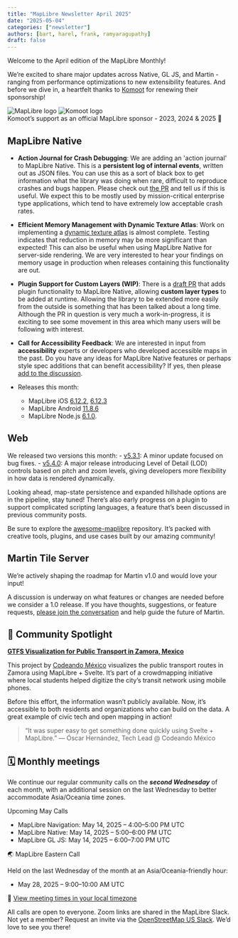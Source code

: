 ```yaml
---
title: "MapLibre Newsletter April 2025"
date: "2025-05-04"
categories: ["newsletter"]
authors: [bart, harel, frank, ramyaragupathy]
draft: false
---
```




Welcome to the April edition of the MapLibre Monthly!

We’re excited to share major updates across Native, GL JS, and Martin - ranging from performance optimizations to new extensibility features.
And before we dive in, a heartfelt thanks to [Komoot](https://www.komoot.com/) for renewing their sponsorship!

<div
  style={{
    backgroundColor: "white",
    padding: "2rem",
    border: "10px solid #cfd8dc",
    borderRadius: "0",
    marginBottom: "3rem",
    display: "flex",
    justifyContent: "center",
    alignItems: "center",
    gap: "2rem",
    flexWrap: "nowrap",
    overflow: "hidden",
    flexDirection: "column",
  }}
>
  <div
    style={{
      display: "flex",
      justifyContent: "center",
      alignItems: "center",
      gap: "2rem",
      flexWrap: "nowrap",
      width: "100%",
    }}
  >
    <Image
      src={maplibreLogo}
      alt="MapLibre logo"
      style={{
        width: "40%",
        maxWidth: "300px",
        height: "auto",
        objectFit: "contain",
      }}
    />
    <Image
      src={komootLogo}
      alt="Komoot logo"
      style={{
        width: "40%",
        maxWidth: "330px",
        height: "auto",
        objectFit: "contain",
      }}
    />
  </div>
  <div
    style={{
      marginTop: "1rem",
      fontSize: "1rem",
      textAlign: "center",
      color: "#263238",
      fontStyle: "italic",
    }}
  >
    Komoot’s support as an official MapLibre sponsor - 2023, 2024 &
    2025 💙
  </div>
</div>

## MapLibre Native

- **Action Journal for Crash Debugging**: We are adding an 'action journal' to MapLibre Native. This is a **persistent log of internal events**, written out as JSON files. You can use this as a sort of black box to get information what the library was doing when rare, difficult to reproduce crashes and bugs happen. Please check out [the PR](https://github.com/maplibre/maplibre-native/pull/3409) and tell us if this is useful. We expect this to be mostly used by mission-critical enterprise type applications, which tend to have extremely low acceptable crash rates.

- **Efficient Memory Management with Dynamic Texture Atlas**: Work on implementing a [dynamic texture atlas](https://github.com/maplibre/maplibre-native/pull/3198) is almost complete. Testing indicates that reduction in memory may be more significant than expected! This can also be useful when using MapLibre Native for server-side rendering. We are very interested to hear your findings on memory usage in production when releases containing this functionality are out.

- **Plugin Support for Custom Layers (WIP)**: There is a [draft PR](https://github.com/maplibre/maplibre-native/pull/3430) that adds plugin functionality to MapLibre Native, allowing **custom layer types** to be added at runtime. Allowing the library to be extended more easily from the outside is something that has been talked about a long time. Although the PR in question is very much a work-in-progress, it is exciting to see some movement in this area which many users will be following with interest.

- **Call for Accessibility Feedback**: We are interested in input from **accessibility** experts or developers who developed accessible maps in the past. Do you have any ideas for MapLibre Native features or perhaps style spec additions that can benefit accessibility? If yes, then please [add to the discussion](https://github.com/maplibre/maplibre-native/discussions/3439).

- Releases this month:
  - MapLibre iOS [6.12.2](https://github.com/maplibre/maplibre-native/releases/tag/ios-v6.12.2), [6.12.3](https://github.com/maplibre/maplibre-native/releases/tag/ios-v6.12.3)
  - MapLibre Android [11.8.6](https://github.com/maplibre/maplibre-native/releases/tag/android-v11.8.6)
  - MapLibre Node.js [6.1.0](https://github.com/maplibre/maplibre-native/releases/tag/node-v6.1.0).

## Web

We released two versions this month: - [v5.3.1](https://github.com/maplibre/maplibre-gl-js/releases/tag/v5.3.1): A minor update focused on bug fixes. - [v5.4.0](https://github.com/maplibre/maplibre-gl-js/releases/tag/v5.4.0): A major release introducing Level of Detail (LOD) controls based on pitch and zoom levels, giving developers more flexibility in how data is rendered dynamically.

Looking ahead, map-state persistence and expanded hillshade options are in the pipeline, stay tuned! There’s also early progress on a plugin to support complicated scripting languages, a feature that’s been discussed in previous community posts.

Be sure to explore the [awesome-maplibre](https://github.com/maplibre/awesome-maplibre) repository. It’s packed with creative tools, plugins, and use cases built by our amazing community!

## Martin Tile Server

We’re actively shaping the roadmap for Martin v1.0 and would love your input!

A discussion is underway on what features or changes are needed before we consider a 1.0 release. If you have thoughts, suggestions, or feature requests, [please join the conversation](https://github.com/maplibre/martin/discussions/1805) and help guide the future of Martin.

## 🌟 Community Spotlight

**[GTFS Visualization for Public Transport in Zamora, Mexico](https://rutaton.zamora.gob.mx)**

This project by [Codeando México](https://codeandomexico.org/) visualizes the public transport routes in Zamora using MapLibre + Svelte. It’s part of a crowdmapping initiative where local students helped digitize the city’s transit network using mobile phones.

Before this effort, the information wasn’t publicly available. Now, it’s accessible to both residents and organizations who can build on the data. A great example of civic tech and open mapping in action!

>“It was super easy to get something done quickly using Svelte + MapLibre.”
— Óscar Hernández, Tech Lead @ Codeando México


## 🗓️ Monthly meetings

We continue our regular community calls on the _**second Wednesday**_ of each month, with an additional session on the last Wednesday to better accommodate Asia/Oceania time zones.

Upcoming May Calls

- MapLibre Navigation: May 14, 2025 – 4:00–5:00 PM UTC
- MapLibre Native: May 14, 2025 – 5:00–6:00 PM UTC
- MapLibre GL JS: May 14, 2025 – 6:00–7:00 PM UTC

🌏 MapLibre Eastern Call

Held on the last Wednesday of the month at an Asia/Oceania-friendly hour:

- May 28, 2025 – 9:00–10:00 AM UTC

🔗 [View meeting times in your local timezone](https://notime.zone/OPU6n2O-ij-eN)

All calls are open to everyone. Zoom links are shared in the MapLibre Slack.
Not yet a member? Request an invite via the [OpenStreetMap US Slack](https://slack.openstreetmap.us/).
We’d love to see you there!

